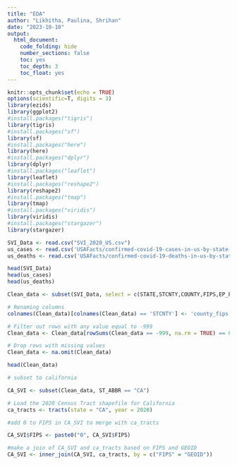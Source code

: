 ```yaml
---
title: "EDA"
author: "Likhitha, Paulina, Shrihan"
date: "2023-10-10"
output:
  html_document:
    code_folding: hide
    number_sections: false
    toc: yes
    toc_depth: 3
    toc_float: yes
---
```



```r

knitr::opts_chunk$set(echo = TRUE)
options(scientific=T, digits = 3) 
library(ezids)
library(ggplot2)
#install.packages("tigris")
library(tigris)
#install.packages("sf")
library(sf)
#install.packages("here")
library(here)
#install.packages("dplyr")
library(dplyr)
#install.packages("leaflet")
library(leaflet)
#install.packages("reshape2")
library(reshape2)
#install.packages("tmap")
library(tmap)
#install.packages("viridis")
library(viridis)
#install.packages("stargazer")
library(stargazer)


```



```r

SVI_Data <- read.csv("SVI_2020_US.csv")
us_cases <- read.csv('USAFacts/confirmed-covid-19-cases-in-us-by-state-and-county.csv')
us_deaths <- read.csv('USAFacts/confirmed-covid-19-deaths-in-us-by-state-and-county.csv')

head(SVI_Data)
head(us_cases)
head(us_deaths)

```

```r
Clean_data <- subset(SVI_Data, select = c(STATE,STCNTY,COUNTY,FIPS,EP_POV150,EP_LIMENG,EP_AGE65, EP_MINRTY,	EP_UNEMP,	EP_NOHSDP,EP_AGE17,EP_DISABL,EP_SNGPNT,EP_MUNIT,EP_MOBILE,EP_CROWD,EP_NOVEH,EP_GROUPQ,RPL_THEMES) )

# Renaming columns
colnames(Clean_data)[colnames(Clean_data) == 'STCNTY'] <- 'county_fips'

# Filter out rows with any value equal to -999
Clean_data <- Clean_data[rowSums(Clean_data == -999, na.rm = TRUE) == 0, ]

# Drop rows with missing values
Clean_data <- na.omit(Clean_data)

head(Clean_data)

```
```r

# subset to california

CA_SVI <- subset(Clean_data, ST_ABBR == "CA")


```

```r
# Load the 2020 Census Tract shapefile for California
ca_tracts <- tracts(state = "CA", year = 2020)

```

```r

#add 0 to FIPS in CA_SVI to merge with ca_tracts

CA_SVI$FIPS <- paste0("0", CA_SVI$FIPS)

```

```r
#make a join of CA_SVI and ca_tracts based on FIPS and GEOID
CA_SVI <- inner_join(CA_SVI, ca_tracts, by = c("FIPS" = "GEOID"))

```


